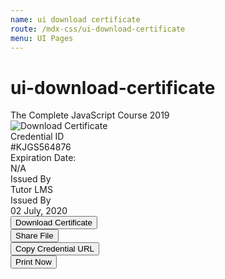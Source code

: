 ```yaml
---
name: ui download certificate
route: /mdx-css/ui-download-certificate
menu: UI Pages
---
```



# ui-download-certificate

<Playground>
	<div className="tutor-download-certificate tutor-pt-30 tutor-pb-50">
		<div className="tutor-dc-title tutor-pb-35">
			<div className="tutor-certificate-course-title">
				<span className="tutor-dc-course-title tutor-text-bold-h5 tutor-color-text-primary">
					The Complete JavaScript Course 2019
				</span>
			</div>
		</div>
		<div className="tutor-certificate-demo tutor-pb-45">
			<span className="tutor-dc-demo-img">
				<img
					src="https://api.tutorlms.com/wp-json/restapi/v1/certificate-builder-images/templates/horizontal/preview/certificate-template-preview-horizontal-1.png"
					alt="Download Certificate"
				/>
			</span>
		</div>
		<div className="tutor-dc-certificate-details">
			<div className="tutor-certificate-info">
				<div className="tutor-info-id">
					<div className="tutor-info-id-name tutor-text-regular-caption tutor-color-text-subsued tutor-pb-5">
						Credential ID
					</div>
					<div className="tutor-info-id-details tutor-text-medium-h6 tutor-color-text-primary">#KJGS564876</div>
				</div>
				<div className="tutor-info-expiration">
					<div className="tutor-info-expiration-name tutor-text-regular-caption tutor-color-text-subsued tutor-pb-5">
						Expiration Date:
					</div>
					<div className="tutor-info-expiration-value tutor-text-medium-h6 tutor-color-text-primary">N/A</div>
				</div>
				<div className="tutor-info-issued">
					<div className="tutor-info-issued-name tutor-text-regular-caption tutor-color-text-subsued tutor-pb-5">
						Issued By
					</div>
					<div className="tutor-info-issued-value tutor-text-medium-h6 tutor-color-text-primary">Tutor LMS</div>
				</div>
				<div className="tutor-info-issued-date">
					<div className="tutor-info-date-name tutor-text-regular-caption tutor-color-text-subsued tutor-pb-5">
						Issued By
					</div>
					<div className="tutor-info-date-details tutor-text-medium-h6 tutor-color-text-primary">02 July, 2020</div>
				</div>
			</div>
		</div>
		<div className="tutor-dc-button-group">
			<div className="tutor-dc-download-button">
				<button className="tutor-btn-circle tutor-is-outline tutor-m-8 tooltip-wrap">
					<span className="tutor-icon-import-filled"></span>
					<span class="tooltip-txt tooltip-left">Download Certificate</span>
				</button>
			</div>
			<div className="tutor-dc-share-button">
				<button className="tutor-btn-circle tutor-is-outline tutor-m-8 tooltip-wrap">
					<span className="tutor-icon-share-filled"></span>
					<span class="tooltip-txt tooltip-left">Share File</span>
				</button>
			</div>
			<div className="tutor-dc-copy-button">
				<button className="tutor-btn-circle tutor-is-outline tutor-m-8 tooltip-wrap">
					<span className="tutor-icon-copy-filled"></span>
					<span class="tooltip-txt tooltip-left">Copy Credential URL</span>
				</button>
			</div>
			<div className="tutor-dc-print-button">
				<button className="tutor-btn-circle tutor-is-outline tutor-m-8 tooltip-wrap">
					<span className="tutor-icon-print-filled"></span>
					<span class="tooltip-txt tooltip-left">Print Now</span>
				</button>
			</div>
		</div>
	</div>
</Playground>
